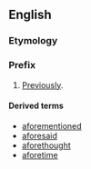 ==English==

===Etymology===

{{prefix|a|fore-}}

===Prefix===
{{infl|en|prefix|head=afore-|cat=prefixes}}

# [[previously|Previously]].

====Derived terms====
{{rel-top|terms derived using the prefix afore-}}
* [[aforementioned]]
* [[aforesaid]]
* [[aforethought]]
* [[aforetime]]
{{rel-bottom}}